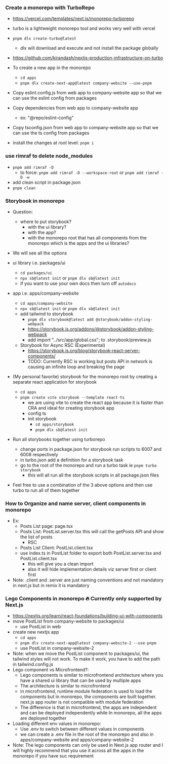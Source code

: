 ### Create a monorepo with TurboRepo

- https://vercel.com/templates/next.js/monorepo-turborepo
- turbo is a lightweight monorepo tool and works very well with vercel
- `pnpm dlx create-turbo@latest`
  - dlx will download and execute and not install the package globally
- https://github.com/kirandash/nextjs-production-infrastructure-on-turbo

- To create a new app in the monorepo
  - `cd apps`
  - `pnpm dlx create-next-app@latest company-website --use-pnpm`
- Copy eslint.config.js from web app to company-website app so that we can use the eslint config from packages
- Copy dependencies from web app to company-website app
  - ex: "@repo/eslint-config"
- Copy tsconfig.json from web app to company-website app so that we can use the ts config from packages
- install the changes at root level: `pnpm i`

### use rimraf to delete node_modules

- `pnpm add rimraf -D`
  - to force: `pnpm add rimraf -D --workspace-root` or `pnpm add rimraf -D -w`
- add clean script in package.json
- `pnpm clean`

### Storybook in monorepo

- Question:

  - where to put storybook?
    - with the ui library?
    - with the app?
    - with the monorepo root that has all components from the monorepo which is the apps and the ui libraries?

- We will see all the options
- ui library i.e. packages/ui
  - `cd packages/ui`
  - `npx sb@latest init` or `pnpm dlx sb@latest init`
  - if you want to use your own docs then turn off `autodocs`
- app i.e. apps/company-website
  - `cd apps/company-website`
  - `npx sb@latest init` or `pnpm dlx sb@latest init`
  - add tailwind to storybook
    - `pnpm dlx storybook@latest add @storybook/addon-styling-webpack`
    - https://storybook.js.org/addons/@storybook/addon-styling-webpack
    - add import "../src/app/global.css"; to .storybook/preview.js
  - Storybook for Async RSC (Experimental)
    - https://storybook.js.org/blog/storybook-react-server-components/
    - TODO: Currently RSC is working but posts API in network is causing an infinite loop and breaking the page
- (My personal favorite) storybook for the monorepo root by creating a separate react application for storybook

  - `cd apps`
  - `pnpm create vite storybook --template react-ts`
    - we are using vite to create the react app because it is faster than CRA and ideal for creating storybook app
    - config ts
    - init storybook
      - `cd apps/storybook`
      - `pnpm dlx sb@latest init`

- Run all storybooks together using turborepo
  - change ports in package.json for storybook run scripts to 6007 and 6008 respectively
  - in turbo.json add a definition for a storybook task
  - go to the root of the monorepo and run a turbo task ie `pnpm turbo storybook`
    - this will all run all the storybook scripts in all package.json files
- Feel free to use a combination of the 3 above options and then use turbo to run all of them together

### How to Organize and name server, client components in monorepo

- Ex:
  - Posts List page: page.tsx
  - Posts List: PostList.server.tsx this will call the getPosts API and show the list of posts
    - RSC
  - Posts List Client: PostList.client.tsx
  - use index.ts in PostList folder to export both PostList.server.tsx and PostList.client.tsx
    - this will give you a clean import
    - also it will hide implementation details viz server first or client first
- Note: .client and .server are just naming conventions and not mandatory in next.js but in remix it is mandatory

### Lego Components in monorepo 🔥 Currently only supported by Next.js

- https://nextjs.org/learn/react-foundations/building-ui-with-components
- move PostList from company-website to packages/ui
  - use PostList in web
- create new nextjs app
  - `cd apps`
  - `pnpm dlx create-next-app@latest company-website-2 --use-pnpm`
  - use PostList in company-website-2
- Note: when we move the PostList component to packages/ui, the tailwind styles will not work. To make it work, you have to add the path in tailwind.config.js
- Lego component vs Microfrontend?:
  - Lego components is similar to microfrontend architecture where you have a shared ui library that can be used by multiple apps
  - The architecture is similar to microfrontend
  - in microfrontend, runtime module federation is used to load the components but in monorepo, the components are built together. next.js app router is not compatible with module federation
  - The difference is that in microfrontend, the apps are independent and can be deployed independently while In monorepo, all the apps are deployed together
- Loading different env values in monorepo:
  - Use .env to switch between different values in components
  - we can create a .env file in the root of the monorepo and also in apps/company-website and apps/company-website-2
- Note: The lego components can only be used in Next.js app router and I will highly recommend that you use it across all the apps in the monorepo if you have suc requirement
